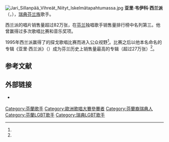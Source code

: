[[File:Jari_Sillanpää_Vihreät_Niityt_Iskelmätapahtumassa.jpg|thumb]]
'''亚里·韦伊科·西兰派'''（{{lang-fi|Jari Veikko Sillanpää}}，{{bd|1965年|8月16日|||catIdx=Sillanpaa}}），[[瑞典芬兰族|瑞典芬兰族]]歌手。

西兰派的唱片销售量超过82万张，在[[芬兰|芬兰]]独唱歌手销售量排行榜中名列第三。他曾赢得过多次歌唱比赛和音乐奖项。

1995年西兰派赢得了{{link-fi|塞伊奈约基探戈音乐节|Seinäjoen Tangomarkkinat}}的探戈歌唱比赛而进入公众视野<ref name="Kerttula"/>。比赛之后以他本名命名的专辑《亚里·西兰派》（''{{lang|fi|Jari Sillanpää}}''）成为芬兰历史上销售量最高的专辑（超过27万张）<ref name="ifpi"/>。

== 参考文献 ==
{{Reflist|30em|refs=
<ref name="Kerttula">{{cite web | url = https://www.is.fi/viihde/art-2000000983981.html | title = Jari Sillanpään säälittävä ensiyritys tähteyteen: "Puku istui huonosti eivätkä sanatkaan pysyneet mielessä" | author = Kerttula, Suvi | language = fi | publisher = Ilta-Sanomat | date = 2015-08-29 | accessdate = 2021-01-13 | archive-date = 2021-01-14 | archive-url = https://web.archive.org/web/20210114100350/https://www.is.fi/viihde/art-2000000983981.html | dead-url = no }}</ref>

<ref name="ifpi">{{cite web | url = https://www.ifpi.fi/tutkimukset-ja-tilastot/kaikkien-aikojen-myydyimmat/ | title = Kotimaiset albumit | language = fi | publisher = Musiikkituottajat -IFPI Finland ry | date = 2013 | accessdate = 2021-01-13 | archive-date = 2020-11-29 | archive-url = https://web.archive.org/web/20201129052124/https://www.ifpi.fi/tutkimukset-ja-tilastot/kaikkien-aikojen-myydyimmat/ | dead-url = no }}</ref>
}}

== 外部链接 ==
{{commonscat|Jari Sillanpää}}
* {{Official site|http://www.jarisillanpaa.com/|个人官网}} {{fi}}

{{DEFAULTSORT:Sillanpaa, Jari}}
[[Category:芬蘭歌手|Category:芬蘭歌手]]
[[Category:歐洲歌唱大賽參賽者|Category:歐洲歌唱大賽參賽者]]
[[Category:芬蘭裔瑞典人|Category:芬蘭裔瑞典人]]
[[Category:芬蘭LGBT歌手|Category:芬蘭LGBT歌手]]
[[Category:瑞典LGBT歌手|Category:瑞典LGBT歌手]]